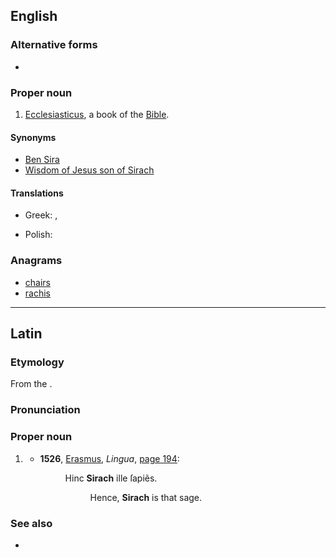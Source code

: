 ==English==
{{book of the Bible|Ben Sira}}

===Alternative forms===
* {{alter|en|Si.|Sir.||abbreviations}}

===Proper noun===
{{en-proper noun}}
# {{context|biblical|lang=en}} [[Ecclesiasticus]], a book of the [[Bible]].

====Synonyms====
* [[Ben Sira]]
* [[Wisdom of Jesus son of Sirach]]

====Translations====
{{trans-top|book of the Bible}}
* Greek: {{t|el|Σοφία Σειράχ||tr=Sofía Seirách}}, {{t|el|Σοφία Ίησου Σειράχ||tr=Sofía Íisou Seirách}}
{{trans-mid}}
* Polish: {{t|pl|Mądrość Syracha|f}}
{{trans-bottom}}

===Anagrams===
* [[chairs#English|chairs]]
* [[rachis#English|rachis]]

----

==Latin==

===Etymology===
From the {{etyl|grc|la}} {{m|grc|Σειράχ}}.

===Pronunciation===
{{rfp|lang=la|The {{m|la||ī}} is long, but what about the {{m|la||a}}?}}

===Proper noun===
{{head|la|proper noun|head=Sīrach|g=m|indeclinable}}

# {{l|en|Sirach}} {{gloss|{{w|Shimon ben Yeshua ben Eliezer ben Sira}}|lang=la}}
#* '''1526''', [[w:Desiderius Erasmus|Erasmus]], ''Lingua'', [https://books.google.co.uk/books?id=0uFRAAAAcAAJ&pg=PA194&dq=Sirach&hl=en&sa=X&ei=GkKTVOemI6O17ga-s4GYDg&ved=0CEMQ6AEwBw#v=onepage&q=Sirach&f=false page 194]:
#*: Hinc '''Sirach''' ille ſapiẽs.
#*:: Hence, '''Sirach''' is that sage.

===See also===
* {{l|la|Ecclesiasticus}}